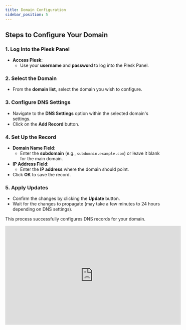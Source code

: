 ```yaml
--- 
title: Domain Configuration 
sidebar_position: 5 
--- 
```


## Steps to Configure Your Domain  

### 1. Log Into the Plesk Panel  

- **Access Plesk**:  
  - Use your **username** and **password** to log into the Plesk Panel.  

### 2. Select the Domain  

- From the **domain list**, select the domain you wish to configure.  

### 3. Configure DNS Settings  

- Navigate to the **DNS Settings** option within the selected domain's settings.  
- Click on the **Add Record** button.  

### 4. Set Up the Record  

- **Domain Name Field**:  
  - Enter the **subdomain** (e.g., `subdomain.example.com`) or leave it blank for the main domain.  
- **IP Address Field**:  
  - Enter the **IP address** where the domain should point.  
- Click **OK** to save the record.  

### 5. Apply Updates  

- Confirm the changes by clicking the **Update** button.  
- Wait for the changes to propagate (may take a few minutes to 24 hours depending on DNS settings).  

This process successfully configures DNS records for your domain.  

<div style={{ display: 'flex', justifyContent: 'center', marginTop: '20px' }}>  
  <iframe  
    width="560"  
    height="315"  
    src="https://www.youtube.com/embed/3fz92PLZvsc?si=nLgMDJLuiBSlfUmq"  
    title="Domain Configuration Tutorial"  
    frameBorder="0"  
    allow="accelerometer; autoplay; clipboard-write; encrypted-media; gyroscope; picture-in-picture"  
    allowFullScreen  
  ></iframe>  
</div>  
